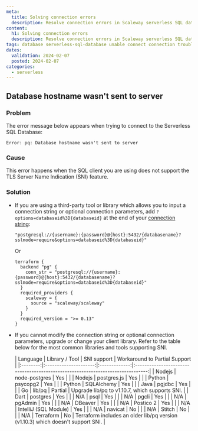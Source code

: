 ```yaml
---
meta:
  title: Solving connection errors
  description: Resolve connection errors in Scaleway serverless SQL databases with this guide.
content:
  h1: Solving connection errors
  description: Resolve connection errors in Scaleway serverless SQL databases with this guide.
tags: database serverless-sql-database unable connect connection troubleshooting connection error
dates:
  validation: 2024-02-07
  posted: 2024-02-07
categories:
  - serverless
---
```


## Database hostname wasn't sent to server

### Problem

The error message below appears when trying to connect to the Serverless SQL Database:

  ```
  Error: pq: Database hostname wasn't sent to server
  ```

### Cause

This error happens when the SQL client you are using does not support the TLS Server Name Indication (SNI) feature.

### Solution

- If you are using a third-party tool or library which allows you to input a connection string or optional connection parameters,  add `?options=databaseid%3D{databaseid}` at the end of your [connection string](/serverless/sql-databases/how-to/connect-to-a-database/#how-to-connect-to-a-database-as-a-user):
    ```
    "postgresql://{username}:{password}@{host}:5432/{databasename}?sslmode=require&options=databaseid%3D{databaseid}"
  ```
  Or
  ```hcl
  terraform {
    backend "pg" {
      conn_str = "postgresql://{username}:{password}@{host}:5432/{databasename}?sslmode=require&options=databaseid%3D{databaseid}"
    }
    required_providers {
      scaleway = {
        source = "scaleway/scaleway"
      }
    }
    required_version = ">= 0.13"
  }
  ```
- If you cannot modify the connection string or optional connection parameters, upgrade or change your client library. Refer to the table below for the most common libraries and tools supporting SNI.

  | Language |     Library / Tool    | SNI support   |                                    Workaround to Partial Support                |
|:--------:|:---------------------:|:-------------:|:-------------------------------------------------------------------------------:|
| Nodejs   | node-postgres         | Yes           |                                                                                 |
| Nodejs   | postgres.js           | Yes           |                                                                                 |
| Python   | psycopg2              | Yes           |                                                                                 |
| Python   | SQLAlchemy            | Yes           |                                                                                 |
| Java     | pgjdbc                | Yes           |                                                                                 |
| Go       | lib/pq                | Partial       | Upgrade lib/pq to v1.10.7, which supports SNI.                                  |
| Dart     | postgres              | Yes           |                                                                                 |
| N/A      | psql                  | Yes           |                                                                                 |
| N/A      | pgcli                 | Yes           |                                                                                 |
| N/A      | pgAdmin               | Yes           |                                                                                 |
| N/A      | DBeaver               | Yes           |                                                                                 |
| N/A      | Postico 2             | Yes           |                                                                                 |
| N/A      | IntelliJ (SQL Module) | Yes           |                                                                                 |
| N/A      | navicat               | No            |                                                                                 |
| N/A      | Stitch                | No            |                                                                                 |
| N/A      | Terraform             | No            | Terraform includes an older lib/pq version (v1.10.3) which doesn't support SNI. |